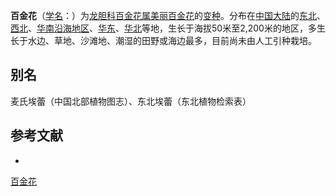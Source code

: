 {{Infraspeciesbox
| name = 百金花
| status = 
| status_system = 
| image = 
| species link = 美丽百金花
| species = pulchellum
| varietas = altaicum
| authority = 
}}

'''百金花'''（[[学名|学名]]：{{lang|la|''Centaurium pulchellum'' var. ''altaicum''}}）为[[龙胆科|龙胆科]][[百金花属|百金花属]][[美丽百金花|美丽百金花]]的[[变种|变种]]。分布在[[中国大陆|中国大陆]]的[[中国东北地区|东北]]、[[西北|西北]]、[[华南沿海地区|华南沿海地区]]、[[华东|华东]]、[[华北|华北]]等地，生长于海拔50米至2,200米的地区，多生长于水边、草地、沙滩地、潮湿的田野或海边最多，目前尚未由人工引种栽培。

== 别名 ==
麦氏埃蕾（中国北部植物图志）、东北埃蕾（东北植物检索表）

== 参考文献 ==
<div class="references-small">
* {{cite web| url =http://www.bioinfo.cn/db05/KmzwSpecies.php?action=view&id=17752| title =百金花（变种）| work =《中国高等植物数据库全库》| publisher =中国科学院微生物研究所| author =昆明植物研究所| accessdate =2009-02-25| deadurl =yes| archiveurl =https://web.archive.org/web/20160305000449/http://www.bioinfo.cn/db05/KmzwSpecies.php?action=view&id=17752| archivedate =2016年3月5日| df =}}
</div>
{{Taxonbar|from=Q15954439}}

[[Category:百金花属|百金花]]


{{植物小作品}}